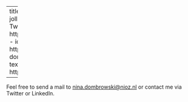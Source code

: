 
---
title: "Contact"
about:
  template: jolla
  links:
    - icon: twitter
      text: Twitter
      href: https://twitter.com/n_dombrowski
    - icon: linkedin
      text: LinkedIn
      href: https://www.linkedin.com/in/nina-dombrowski-nd01/
    - icon: github
      text: Github
      href: https://github.com/ndombrowski

---

Feel free to send a mail to  <a href = "mailto: nina.dombrowski@nioz.nl">nina.dombrowski@nioz.nl</a> or contact me via Twitter or LinkedIn.


